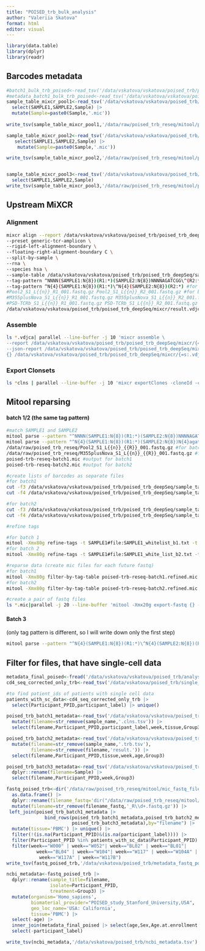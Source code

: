 ```yaml
---
title: "POISED_trb_bulk_analysis"
author: "Valeriia Skatova"
format: html
editor: visual
---
```


```r
library(data.table)
library(dplyr)
library(readr)
```

## Barcodes metadata

```r
#batch1_bulk_trb_poised<-read_tsv('/data/vskatova/vskatova/poised_trb/poised_trb_deepSeq#/sample_table_1.tsv')
#metadata_batch1_bulk_trb_poised<-read_tsv('/data/vskatova/vskatova/poised_trb/poised_trb_deepSeq/analysis/metadata_run1_deepSeq.tsv')
sample_table_mixcr_pool1<-read_tsv('/data/vskatova/vskatova/poised_trb/poised_trb_deepSeq/sample_table.tsv') |> 
  select(SAMPLE1,SAMPLE2,Sample) |> 
  mutate(Sample=paste0(Sample,'.mic'))
  
write_tsv(sample_table_mixcr_pool1,'/data/raw/poised_trb_reseq/mitool/poised_trb_batch1.tsv')

sample_table_mixcr_pool2<-read_tsv('/data/vskatova/vskatova/poised_trb/poised_trb_deepSeq/sample_table_run2.tsv') |> 
   select(SAMPLE1,SAMPLE2,Sample) |> 
    mutate(Sample=paste0(Sample,'.mic'))

write_tsv(sample_table_mixcr_pool2,'/data/raw/poised_trb_reseq/mitool/poised_trb_batch2.tsv')


sample_table_mixcr_pool3<-read_tsv('/data/vskatova/vskatova/poised_trb/poised_trb_deepSeq/mixcr_run3/sample_table_run3.tsv') |> 
  select(SAMPLE1,SAMPLE2,Sample)
write_tsv(sample_table_mixcr_pool3,'/data/raw/poised_trb_reseq/mitool/poised_trb_batch3.tsv')

```

## Upstream MiXCR

### Alignment

```bash
mixcr align --report /data/vskatova/vskatova/poised_trb/poised_trb_deepSeq/mixcr/result.align.report.txt
--preset generic-tcr-amplicon \
--rigid-left-alignment-boundary \
--floating-right-alignment-boundary C \
--split-by-sample \
--rna \
--species hsa \
--sample-table /data/vskatova/vskatova/poised_trb/poised_trb_deepSeq/sample_table.tsv \
--tag-pattern ^NNNN(SAMPLE1:N{8})(R1:*)(SAMPLE2:N{8})NNNNAGATCGG\^(R2:*)  #(for batch 1/2 )
--tag-pattern ^N{4}(SAMPLE1:N{8})(R1:*)\^N{4}(SAMPLE2:N{8})(R2:*) #for batch 3
#Pool2_S1_L{{n}}_R1_001.fastq.gz Pool2_S1_L{{n}}_R2_001.fastq.gz #for batch 1
#M355plusNova_S1_L{{n}}_R1_001.fastq.gz M355plusNova_S1_L{{n}}_R2_001.fastq.gz  #for batch 2
#PSD-TCRb_S1_L{{n}}_R1_001.fastq.gz PSD-TCRb_S1_L{{n}}_R2_001.fastq.gz #for batch 3
/data/vskatova/vskatova/poised_trb/poised_trb_deepSeq/mixcr/result.vdjca
```

### Assemble

```bash
ls *.vdjca| parallel --line-buffer -j 10 'mixcr assemble \
--report /data/vskatova/vskatova/poised_trb/poised_trb_deepSeq/mixcr/{=s:.vdjca:.assemble.report.txt:= } \
--json-report /data/vskatova/vskatova/poised_trb/poised_trb_deepSeq/mixcr/{=s:.vdjca:.assemble.report.json:= } \ 
{} /data/vskatova/vskatova/poised_trb/poised_trb_deepSeq/mixcr/{=s:.vdjca:clns:=}
```

### Export Clonsets

```bash
ls *clns | parallel --line-buffer -j 10 'mixcr exportClones -cloneId -count -fraction -nFeature CDR3 -aaFeature CDR3 -vGene -jGene -dGene --filter-out-of-frames --filter-stops -f {} /data/vskatova/vskatova/poised_trb/poised_trb_deepSeq/mixcr/{=s:.clns:.tsv:=}' 
```

## Mitool reparsing

#### batch 1/2 (the same tag pattern)

```bash
#match SAMPLE1 and SAMPLE2
mitool parse --pattern "^NNNN(SAMPLE1:N{8})(R1:*)(SAMPLE2:N{8})NNNNAGATCGG\^(R2:*)"  #for batch1
mitool parse --pattern "^N{4}(SAMPLE1:N{8})(R1:*)(SAMPLE2:N{8})N{4}agatcggaagag \ ^N{12}(R2:*)N{12}agatcggaagagcgtcgtg" #for batch 2
/data/raw/poised_trb_reseq/Pool2_S1_L{{n}}_{{R}}_001.fastq.gz #for batch1
/data/raw/poised_trb_reseq/M355plusNova_S1_L{{n}}_{{R}}_001.fastq.gz #for batch2
poised-trb-reseq-batch1.mic #output for batch1
poised-trb-reseq-batch2.mic #output for batch2

#create lists of barcodes as separate files
#for batch1
cut -f3 /data/vskatova/vskatova/poised_trb/poised_trb_deepSeq/sample_table.tsv | tail -n +2| sort| uniq > SAMPLE1_whitelist_b1.txt
cut -f4 /data/vskatova/vskatova/poised_trb/poised_trb_deepSeq/sample_table.tsv |tail -n +2|sort| uniq > SAMPLE2_whitelist_b1.txt

#for batch2
cut -f3 /data/vskatova/vskatova/poised_trb/poised_trb_deepSeq/sample_table_run2.tsv | tail -n +2| sort| uniq > SAMPLE1_white_list_b2.txt
cut -f4 /data/vskatova/vskatova/poised_trb/poised_trb_deepSeq/sample_table_run2.tsv | tail -n +2| sort| uniq > SAMPLE2_white_list_b2.txt

#refine tags 

#for batch 1
mitool -Xmx80g refine-tags -t SAMPLE1#file:SAMPLE1_whitelist_b1.txt -t SAMPLE2#file:SAMPLE2_whitelist_b1.txt -r poised-trb-reseq-batch1.refine.log poised-trb-reseq-batch1.mic poised-trb-reseq-batch1.refined.mic
#for batch 2
mitool -Xmx80g refine-tags -t SAMPLE1#file:SAMPLE1_white_list_b2.txt -t SAMPLE2#file:SAMPLE2_white_list_b2.txt -r poised-trb-reseq-batch2.refine.log poised-trb-reseq-batch2.mic poised-trb-reseq-batch2.refined.mic 

#reparse data (create mic files for each future fastq)
#for batch1
mitool -Xmx80g filter-by-tag-table poised-trb-reseq-batch1.refined.mic poised_trb_batch1.tsv
#for batch2
mitool -Xmx80g filter-by-tag-table poised-trb-reseq-batch2.refined.mic poised_trb_batch2.tsv

#create a pair of fastq files 
ls *.mic|parallel -j 20 --line-buffer 'mitool -Xmx20g export-fastq {} -O R1={.}_R1.fastq.gz -O R2={.}_R2.fastq.gz'


```

#### Batch 3

(only tag pattern is different, so I will write down only the first step)

```bash
mitool parse --pattern "^N{4}(SAMPLE1:N{8})(R1:*)\^N{4}(SAMPLE2:N{8})(R2:*)" /data/raw/poised_trb_reseq/PSD-TCRb_S1_L{{n}}_{{R}}_001.fastq.gz mitool/poised-trb-reseq-batch3.mic

```

## Filter for files, that have single-cell data

```r
metadata_final_poised<-fread('/data/vskatova/vskatova/poised_trb/analysis/final_metadata.tsv')
cd4_seq_corrected_only_trb<-read_tsv('/data/vskatova/poised_trb/single_cell_cd4_poised.tsv')|> inner_join(metadata_final_poised,by='Participant_PPID')

#to find patient_ids of patients with single cell data
patients_with_sc_data<-cd4_seq_corrected_only_trb |> 
  select(Participant_PPID,participant_label) |> unique()
```

```r
poised_trb_batch1_metadata<-read_tsv('/data/vskatova/vskatova/poised_trb/poised_trb_deepSeq/analysis/metadata_run1_deepSeq.tsv') |> 
  mutate(filename=str_remove(sample_name,'.clns.tsv')) |> 
  select(filename,Participant_PPID,participant_label,week,tissue,Group3,age)

poised_trb_batch2_metadata<-read_tsv('/data/vskatova/vskatova/poised_trb/poised_trb_deepSeq/metadata_run2_deepSeq.tsv') |> 
  mutate(filename=str_remove(sample_name,'.trb.tsv'),
         filename=str_remove(filename,'result.')) |> 
  select(filename,Participant_PPID,tissue,week,age,Group3)

poised_trb_batch3_metadata<-read_tsv('/data/vskatova/vskatova/poised_trb/poised_trb_deepSeq/analysis/metadata_run3.tsv') |> 
  dplyr::rename(filename=Sample) |> 
  select(filename,Participant_PPID,week,Group3)

fastq_poised_trb<-dir('/data/raw/poised_trb_reseq/mitool/mic_fastq_files/fastq_files/') |> 
  as.data.frame() |> 
  dplyr::rename(filename_fastq='dir("/data/raw/poised_trb_reseq/mitool/mic_fastq_files/fastq_files/")') |> 
  mutate(filename=str_remove(filename_fastq,'_R\\d+.fastq.gz')) |> 
 left_join(poised_trb_batch1_metadata |> 
              bind_rows(poised_trb_batch1_metadata,poised_trb_batch2_metadata,
                        poised_trb_batch3_metadata),by="filename") |> 
  mutate(tissue='PBMC') |> unique() |> 
  filter(!(is.na(Participant_PPID)&(is.na(participant_label)))) |> 
  filter(Participant_PPID %in% patients_with_sc_data$Participant_PPID) |> 
  filter(week=="W000" | week=="W052"| week=="BL02" | week=="BL01"|
           week=="BL04" | week=="W104"| week=="W117" | week=="W104A" |
            week=="W117A" | week=="W117B")
write_tsv(fastq_poised_trb,'/data/vskatova/poised_trb/metadata_fastq_poised_obly_sc.tsv')

ncbi_metadata<-fastq_poised_trb |> 
  dplyr::rename(sample_title=filename,
                isolate=Participant_PPID,
                treatment=Group3) |> 
  mutate(organism='Homo_sapiens',
         biomaterial_provider="POISED_study_Stanford_University,USA",
         geo_loc_name='USA: California', 
         tissue='PBMC') |> 
  select(-age) |> 
  inner_join(metadata_final_poised |> select(age,Sex,Age.at.enrollment.years,Participant_PPID) |> dplyr::rename(age='Age.at.enrollment.years',sex=Sex,dev_stage=age,isolate=Participant_PPID) |> unique(),by='isolate') |> 
  select(-participant_label)

write_tsv(ncbi_metadata,'/data/vskatova/poised_trb/ncbi_metadata.tsv')
```

```         
```
